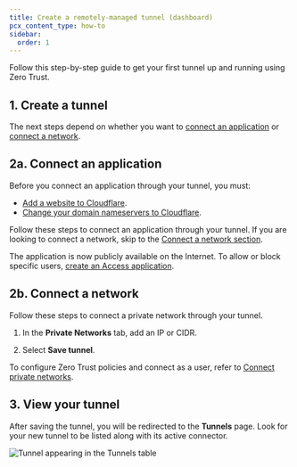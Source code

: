 ```yaml
---
title: Create a remotely-managed tunnel (dashboard)
pcx_content_type: how-to
sidebar:
  order: 1
---
```



Follow this step-by-step guide to get your first tunnel up and running using Zero Trust.

## 1. Create a tunnel

<Render file="tunnel/create-tunnel" product="cloudflare-one" />

The next steps depend on whether you want to [connect an application](#2a-connect-an-application) or [connect a network](#2b-connect-a-network).

## 2a. Connect an application

Before you connect an application through your tunnel, you must:

- [Add a website to Cloudflare](/fundamentals/setup/manage-domains/add-site/).
- [Change your domain nameservers to Cloudflare](/dns/zone-setups/full-setup/setup/).

Follow these steps to connect an application through your tunnel. If you are looking to connect a network, skip to the [Connect a network section](#2b-connect-a-network).

<Render file="tunnel/add-public-hostname" product="cloudflare-one" />

The application is now publicly available on the Internet. To allow or block specific users, [create an Access application](/cloudflare-one/applications/configure-apps/self-hosted-public-app/).

## 2b. Connect a network

Follow these steps to connect a private network through your tunnel.

1. In the **Private Networks** tab, add an IP or CIDR.

2. Select **Save tunnel**.

To configure Zero Trust policies and connect as a user, refer to [Connect private networks](/cloudflare-one/connections/connect-networks/private-net/cloudflared/).

## 3. View your tunnel

After saving the tunnel, you will be redirected to the **Tunnels** page. Look for your new tunnel to be listed along with its active connector.

![Tunnel appearing in the Tunnels table](~/assets/images/cloudflare-one/connections/connect-apps/tunnel-table.png)

